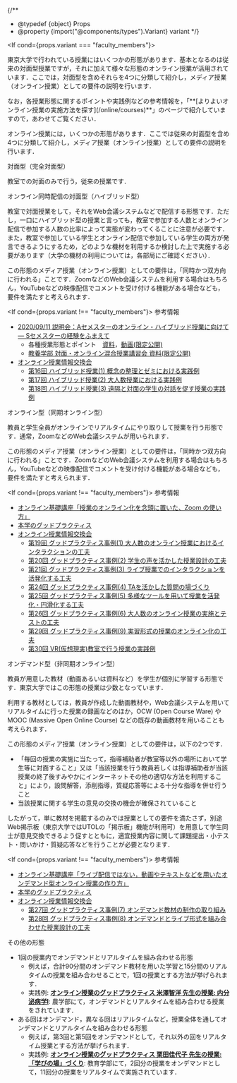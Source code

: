 
{/**
  * @typedef {object} Props
  * @property {import("@components/types").Variant} variant
  */}

<If cond={props.variant === "faculty_members"}>
  <p>東京大学で行われている授業にはいくつかの形態があります．基本となるのは従来の対面型授業ですが，それに加えて様々な形態のオンライン授業が活用されています．ここでは，対面型を含めそれらを4つに分類して紹介し，メディア授業（オンライン授業）としての要件の説明を行います．</p>
  <p>なお，各授業形態に関するポイントや実践例などの参考情報を，「**[よりよいオンライン授業の実施方法を探す](/online/courses)**」のページで紹介していますので，あわせてご覧ください．</p>
  <p slot="else">オンライン授業には，いくつかの形態があります．ここでは従来の対面型を含め4つに分類して紹介し，メディア授業（オンライン授業）としての要件の説明を行います．</p>
</If>

<Heading variant={props.variant} base={3}>対面型（完全対面型）</Heading>

教室での対面のみで行う，従来の授業です．

<Heading variant={props.variant} base={3}>オンライン同時配信の対面型（ハイブリッド型）</Heading>

教室で対面授業をして，それをWeb会議システムなどで配信する形態です．ただし，一口にハイブリッド型の授業と言っても，教室で参加する人数とオンライン配信で参加する人数の比率によって実態が変わってくることに注意が必要です．また，教室で参加している学生とオンライン配信で参加している学生の両方が発言できるようにするため，どのような機材を利用するか検討した上で実施する必要があります（大学の機材の利用については，各部局にご確認ください）．

この形態のメディア授業（オンライン授業）としての要件は，「同時かつ双方向に行われる」ことです．ZoomなどのWeb会議システムを利用する場合はもちろん，YouTubeなどの映像配信でコメントを受け付ける機能がある場合なども，要件を満たすと考えられます．

<If cond={props.variant !== "faculty_members"}>
  <Heading variant={props.variant} base={4}>参考情報</Heading>

  * [2020/09/11 説明会：Aセメスターのオンライン・ハイブリッド授業に向けて ― Sセメスターの経験をふまえて](/events/2020-09-11/)
      * 各種授業形態とポイント　[資料](/events/2020-09-11/slides/04-course-types.pdf)，[動画(限定公開)](https://www.youtube.com/watch?v=O2g44UTeiwU)
      * [教養学部 対面・オンライン混合授業講習会 資料(限定公開)](https://drive.google.com/file/d/12gpNprhRGoIBs1atdGoPSLmKQH4JKEDq/view)
  * [オンライン授業情報交換会](/events/luncheon/)
      * [第16回 ハイブリッド授業(1) 概念の整理とゼミにおける実践例](/events/luncheon/2020-10-20/)
      * [第17回 ハイブリッド授業(2) 大人数授業における実践例](/events/luncheon/2020-10-29/)
      * [第18回 ハイブリッド授業(3) 遠隔と対面の学生の対話を促す授業の実践例](/events/luncheon/2020-11-06/)
</If>

<Heading variant={props.variant} base={3}>オンライン型（同期オンライン型）</Heading>

教員と学生全員がオンラインでリアルタイムにやり取りして授業を行う形態です．通常，ZoomなどのWeb会議システムが用いられます．

この形態のメディア授業（オンライン授業）としての要件は，「同時かつ双方向に行われる」ことです．ZoomなどのWeb会議システムを利用する場合はもちろん，YouTubeなどの映像配信でコメントを受け付ける機能がある場合なども，要件を満たすと考えられます．

<If cond={props.variant !== "faculty_members"}>
  <Heading variant={props.variant} base={4}>参考情報</Heading>

  * [オンライン基礎講座「授業のオンライン化を念頭に置いた、Zoom の使い方」](/events/2020-03-19/)
  * [本学のグッドプラクティス](/good-practice/)
  * [オンライン授業情報交換会](/events/luncheon/)
    * [第19回 グッドプラクティス事例(1) 大人数のオンライン授業におけるインタラクションの工夫](/events/luncheon/2020-11-10/)
    * [第20回 グッドプラクティス事例(2) 学生の声を活かした授業設計の工夫](/events/luncheon/2020-11-18/)
    * [第21回 グッドプラクティス事例(3) ライブ授業でのインタラクションを活発化する工夫](/events/luncheon/2020-11-27/)
    * [第24回 グッドプラクティス事例(4) TAを活かした質問の場づくり](/events/luncheon/2020-12-15/)
    * [第25回 グッドプラクティス事例(5) 多様なツールを用いて授業を活発化・円滑化する工夫](/events/luncheon/2020-12-23/)
    * [第26回 グッドプラクティス事例(6) 大人数のオンライン授業の実施とテストの工夫](/events/luncheon/2021-01-15/)
    * [第29回 グッドプラクティス事例(9) 実習形式の授業のオンライン化の工夫](/events/luncheon/2021-02-03/)
    * [第30回 VR(仮想現実)教室で行う授業の実践例](/events/luncheon/2021-02-10/)
</If>

<Heading variant={props.variant} base={3}>オンデマンド型（非同期オンライン型）</Heading>

教員が用意した教材（動画あるいは資料など）を学生が個別に学習する形態です．東京大学ではこの形態の授業は少数となっています．

利用する教材としては，教員が作成した動画教材や，Web会議システムを用いてリアルタイムに行った授業の録画などのほか，OCW (Open Course Ware) やMOOC (Massive Open Online Course) などの既存の動画教材を用いることも考えられます．

この形態のメディア授業（オンライン授業）としての要件は，以下の2つです．

- 「毎回の授業の実施に当たって，指導補助者が教室等以外の場所において学生等に対面すること」又は「当該授業を行う教員若しくは指導補助者が当該授業の終了後すみやかにインターネットその他の適切な方法を利用すること」により，設問解答，添削指導，質疑応答等による十分な指導を併せ行うこと
- 当該授業に関する学生の意見の交換の機会が確保されていること

したがって，単に教材を掲載するのみでは授業としての要件を満たさず，別途Web掲示板（東京大学ではUTOLの「掲示板」機能が利用可）を用意して学生同士が意見交換できるよう促すとともに，適宜授業内容に関して課題提出・小テスト・問いかけ・質疑応答などを行うことが必要となります．

<If cond={props.variant !== "faculty_members"}>
  <Heading variant={props.variant} base={4}>参考情報</Heading>

  * [オンライン基礎講座「ライブ配信ではない，動画やテキストなどを用いたオンデマンド型オンライン授業の作り方」](/events/2020-03-27/)
  * [本学のグッドプラクティス](/good-practice/)
  * [オンライン授業情報交換会](/events/luncheon/)
      * [第27回 グッドプラクティス事例(7) オンデマンド教材の制作の取り組み](/events/luncheon/2021-01-20/)
      * [第28回 グッドプラクティス事例(8) オンデマンドとライブ形式を組み合わせた授業設計の工夫](/events/luncheon/2021-01-28/)

  <Heading variant={props.variant} base={3}>その他の形態</Heading>

  * 1回の授業内でオンデマンドとリアルタイムを組み合わせる形態
      * 例えば，合計90分間のオンデマンド教材を用いた学習と15分間のリアルタイムの授業を組み合わせることで，1回の授業とする方法が挙げられます．
      * 実践例: **[オンライン授業のグッドプラクティス 米澤智洋 先生の授業: 内分泌病学Ⅰ](/good-practice/interview/yonezawa)**: 農学部にて，オンデマンドとリアルタイムを組み合わせる授業をされています．
  * ある回はオンデマンド，異なる回はリアルタイムなど，授業全体を通してオンデマンドとリアルタイムを組み合わせる形態
      * 例えば，第3回と第5回をオンデマンドとして，それ以外の回をリアルタイム授業とする方法が挙げられます．
      * 実践例: **[オンライン授業のグッドプラクティス 栗田佳代子 先生の授業: 「学びの場」づくり](/good-practice/interview/kurita)**: 教育学部にて，2回分の授業をオンデマンドとして，11回分の授業をリアルタイムで実施されています．
</If>
